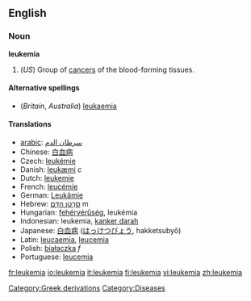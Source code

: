 ==English==
=== Noun ===
'''leukemia'''

# (''US'') Group of [[cancer]]s of the blood-forming tissues.

==== Alternative spellings ====
*(''Britain'', ''Australia'') [[leukaemia]]

==== Translations ====
*[[arabic]]:  [[سرطان الدم]]
*Chinese: [[白血病]]
*Czech: [[leukémie]]
*Danish: [[leukæmi]] ''c''
*Dutch: [[leukemie]]
*French: [[leucémie]]
*German: [[Leukämie]]
*Hebrew: [[סרטן הדם|סַרְטַן הַדָּם]] m
*Hungarian: [[fehérvérűség]], leukémia
*Indonesian: leukemia, [[kanker darah]]
*Japanese: [[白血病]] ([[はっけつびょう]], hakketsubyō)
*Latin: [[leucaemia]], [[leucemia]]
*Polish: [[białaczka]] ''f''
*Portuguese: [[leucemia]]

[[Category:Greek derivations]]
[[Category:Diseases]]

[[fr:leukemia]]
[[io:leukemia]]
[[it:leukemia]]
[[fi:leukemia]]
[[vi:leukemia]]
[[zh:leukemia]]